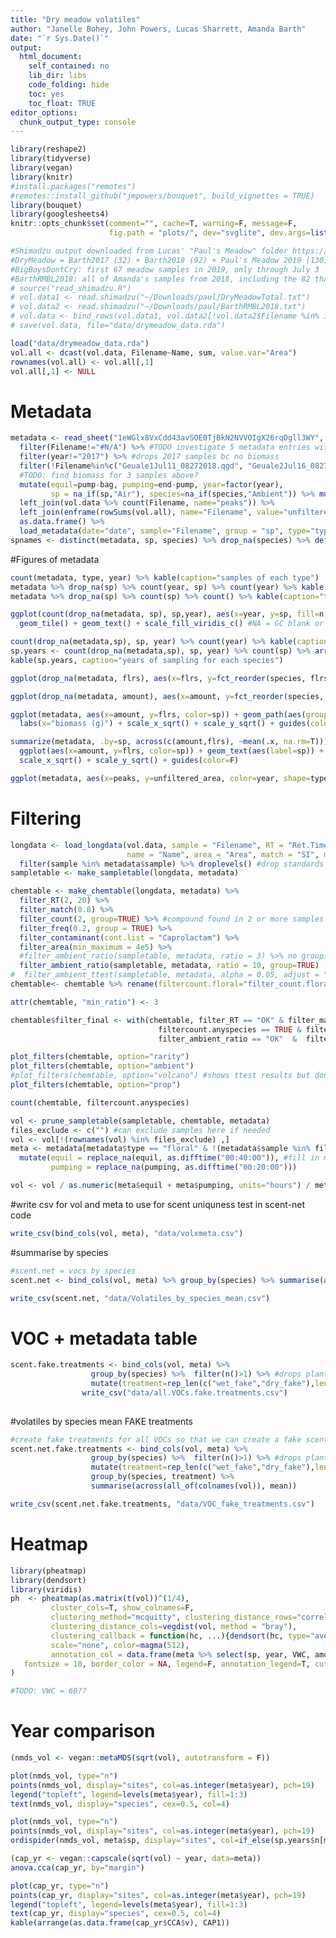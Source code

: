 ```yaml
---
title: "Dry meadow volatiles"
author: "Janelle Bohey, John Powers, Lucas Sharrett, Amanda Barth"
date: "`r Sys.Date()`"
output: 
  html_document:
    self_contained: no
    lib_dir: libs
    code_folding: hide
    toc: yes
    toc_float: TRUE 
editor_options: 
  chunk_output_type: console
---
```

<style type="text/css">
.main-container { max-width: 1000px; margin-left: 0; margin-right: auto; }
img{ max-width:200%; height: auto; }
td, th { padding : 6px }
</style>

```r
library(reshape2)
library(tidyverse)
library(vegan)
library(knitr)
#install.packages("remotes")
#remotes::install_github("jmpowers/bouquet", build_vignettes = TRUE)
library(bouquet)
library(googlesheets4)
knitr::opts_chunk$set(comment="", cache=T, warning=F, message=F, 
                      fig.path = "plots/", dev="svglite", dev.args=list(fix_text_size=FALSE), fig.height=8, fig.width=10)
```

```r
#Shimadzu output downloaded from Lucas' "Paul's Meadow" folder https://drive.google.com/drive/u/0/folders/1Y0SJuwD9-S24C0l_k-BBUw8aEi5KFS3C
#DryMeadow = Barth2017 (32) + Barth2018 (92) + Paul's Meadow 2019 (130) =  254 samples
#BigBoysDontCry: first 67 meadow samples in 2019, only through July 3
#BarthRMBL2018: all of Amanda's samples from 2018, including the 82 that Lucas analyzed in "DryMeadow"
# source("read_shimadzu.R")
# vol.data1 <- read.shimadzu("~/Downloads/paul/DryMeadowTotal.txt")
# vol.data2 <- read.shimadzu("~/Downloads/paul/BarthRMBL2018.txt")
# vol.data <- bind_rows(vol.data1, vol.data2[!vol.data2$Filename %in% intersect(unique(vol.data1$Filename), unique(vol.data2$Filename)),])
# save(vol.data, file="data/drymeadow_data.rda")

load("data/drymeadow_data.rda")
vol.all <- dcast(vol.data, Filename~Name, sum, value.var="Area")
rownames(vol.all) <- vol.all[,1]
vol.all[,1] <- NULL
```

# Metadata

```r
metadata <- read_sheet("1eWGlx8VxCdd43avSOE0TjBkN2NVVOIgX26rqDgll3WY", sheet="BIGMETADATA2plusAmanda") %>% drop_na(sp) %>% 
  filter(Filename!="#N/A") %>% #TODO investigate 5 metadata entries with no chromatogram file 
  filter(year!="2017") %>% #drops 2017 samples bc no biomass
  filter(!Filename%in%c("Geuale1Jul11_08272018.qgd", "Geuale2Jul16_08272018.qgd", "Geuale3Jul16_08272018.qgd")) %>% #removes 3 samples from 2018 with no biomass (mannually entered)
  #TODO: find biomass for 3 samples above?
  mutate(equil=pump-bag, pumping=end-pump, year=factor(year), 
         sp = na_if(sp,"Air"), species=na_if(species,"Ambient")) %>% mutate(sp=as.factor(sp), species= tolower(species) %>%  str_replace(" ", "_")) %>% 
  left_join(vol.data %>% count(Filename, name="peaks")) %>% 
  left_join(enframe(rowSums(vol.all), name="Filename", value="unfiltered_area")) %>% 
  as.data.frame() %>% 
  load_metadata(date="date", sample="Filename", group = "sp", type="type", amount = "biomass")
spnames <- distinct(metadata, sp, species) %>% drop_na(species) %>% deframe()

```

#Figures of metadata
```r
count(metadata, type, year) %>% kable(caption="samples of each type")
metadata %>% drop_na(sp) %>% count(year, sp) %>% count(year) %>% kable(caption="species per year")
metadata %>% drop_na(sp) %>% count(sp) %>% count() %>% kable(caption="total species")

ggplot(count(drop_na(metadata, sp), sp,year), aes(x=year, y=sp, fill=n, label=n)) + 
  geom_tile() + geom_text() + scale_fill_viridis_c() #NA = GC blank or ambient

count(drop_na(metadata,sp), sp, year) %>% count(year) %>% kable(caption="species in each year")
sp.years <- count(drop_na(metadata,sp), sp, year) %>% count(sp) %>% arrange(n)
kable(sp.years, caption="years of sampling for each species")

ggplot(drop_na(metadata, flrs), aes(x=flrs, y=fct_reorder(species, flrs))) + geom_boxplot()

ggplot(drop_na(metadata, amount), aes(x=amount, y=fct_reorder(species, amount))) + geom_boxplot() + labs(x="biomass (g)")

ggplot(metadata, aes(x=amount, y=flrs, color=sp)) + geom_path(aes(group=sp)) + geom_text(aes(label=sp)) + 
  labs(x="biomass (g)") + scale_x_sqrt() + scale_y_sqrt() + guides(color=F)

summarize(metadata, .by=sp, across(c(amount,flrs), ~mean(.x, na.rm=T))) %>% 
  ggplot(aes(x=amount, y=flrs, color=sp)) + geom_text(aes(label=sp)) + labs(x="biomass (g)", title="Averaged by species") + 
  scale_x_sqrt() + scale_y_sqrt() + guides(color=F)

ggplot(metadata, aes(x=peaks, y=unfiltered_area, color=year, shape=type, linetype=type)) + geom_point() + geom_smooth(se=F)
```

# Filtering

```r
longdata <- load_longdata(vol.data, sample = "Filename", RT = "Ret.Time", 
                          name = "Name", area = "Area", match = "SI", maxmatch=100) %>% 
  filter(sample %in% metadata$sample) %>% droplevels() #drop standards and 3 duplicate (slightly renamed) files
sampletable <- make_sampletable(longdata, metadata)

chemtable <- make_chemtable(longdata, metadata) %>% 
  filter_RT(2, 20) %>% 
  filter_match(0.8) %>% 
  filter_count(2, group=TRUE) %>% #compound found in 2 or more samples in any species
  filter_freq(0.2, group = TRUE) %>% 
  filter_contaminant(cont.list = "Caprolactam") %>% 
  filter_area(min_maximum = 4e5) %>%
  #filter_ambient_ratio(sampletable, metadata, ratio = 3) %>% no grouping
  filter_ambient_ratio(sampletable, metadata, ratio = 10, group=TRUE)  #groups by species
#  filter_ambient_ttest(sampletable, metadata, alpha = 0.05, adjust = "fdr") #don't use ttest bc there aren't enough scent samples
chemtable<- chemtable %>% rename(filtercount.floral="filter_count.floral") %>% rowwise() %>% mutate(filtercount.anyspecies="OK"%in% c_across(starts_with("filter_count"))) #tests if there are any OKs in all of the filter counts (if compound present in >20% in any species)

attr(chemtable, "min_ratio") <- 3

chemtable$filter_final <- with(chemtable, filter_RT == "OK" & filter_match =="OK" & 
                                 filtercount.anyspecies == TRUE & filter_area == "OK" & 
                                 filter_ambient_ratio == "OK"  &  filter_contaminant == "OK") 

plot_filters(chemtable, option="rarity")
plot_filters(chemtable, option="ambient")
#plot_filters(chemtable, option="volcano") #shows ttest results but don't use ttest here
plot_filters(chemtable, option="prop")

count(chemtable, filtercount.anyspecies)

vol <- prune_sampletable(sampletable, chemtable, metadata)
files_exclude <- c("") #can exclude samples here if needed
vol <- vol[!(rownames(vol) %in% files_exclude) ,]
meta <- metadata[metadata$type == "floral" & !(metadata$sample %in% files_exclude),] %>% droplevels() %>% 
  mutate(equil = replace_na(equil, as.difftime("00:40:00")), #fill in missing times with defaults
         pumping = replace_na(pumping, as.difftime("00:20:00")))

vol <- vol / as.numeric(meta$equil + meta$pumping, units="hours") / meta$amount #amount = biomass; gives peak area per hour per gram of biomass


```

#write csv for vol and meta to use for scent uniquness test in scent-net code
```r

write_csv(bind_cols(vol, meta), "data/volxmeta.csv")

```


#summarise by species
```r
#scent.net = vocs by species
scent.net <- bind_cols(vol, meta) %>% group_by(species) %>% summarise(across(all_of(colnames(vol)), mean)) 

write_csv(scent.net, "data/Volatiles_by_species_mean.csv")


```

# VOC + metadata table
```r
scent.fake.treatments <- bind_cols(vol, meta) %>% 
                  group_by(species) %>%  filter(n()>1) %>% #drops plants with only 1 sample
                  mutate(treatment=rep_len(c("wet_fake","dry_fake"),length.out= n())) %>%  #alternately assigns treatments to all rows in meta so that each treatment has at least one of each species sampled
                write_csv("data/all.VOCs.fake.treatments.csv")
  
```


#volatiles by species mean FAKE treatments
```r
#create fake treatments for all VOCs so that we can create a fake scent-network
scent.net.fake.treatments <- bind_cols(vol, meta) %>% 
                  group_by(species) %>%  filter(n()>1) %>% #drops plants with only 1 sample
                  mutate(treatment=rep_len(c("wet_fake","dry_fake"),length.out= n())) %>%  #alternately assigns treatments to all rows in meta so that each treatment has at least one of each species sampled
                  group_by(species, treatment) %>%
                  summarise(across(all_of(colnames(vol)), mean)) 

write_csv(scent.net.fake.treatments, "data/VOC_fake_treatments.csv")
```


# Heatmap

```r
library(pheatmap)
library(dendsort)
library(viridis)
ph  <- pheatmap(as.matrix(t(vol))^(1/4), 
         cluster_cols=T, show_colnames=F,
         clustering_method="mcquitty", clustering_distance_rows="correlation",
         clustering_distance_cols=vegdist(vol, method = "bray"),
         clustering_callback = function(hc, ...){dendsort(hc, type="average")},
         scale="none", color=magma(512),
         annotation_col = data.frame(meta %>% select(sp, year, VWC, amount, flrs), row.names=rownames(vol)), 
   fontsize = 10, border_color = NA, legend=F, annotation_legend=T, cutree_rows=6
)

#TODO: VWC = 60??
```

# Year comparison

```r
(nmds_vol <- vegan::metaMDS(sqrt(vol), autotransform = F))

plot(nmds_vol, type="n")
points(nmds_vol, display="sites", col=as.integer(meta$year), pch=19)
legend("topleft", legend=levels(meta$year), fill=1:3)
text(nmds_vol, display="species", cex=0.5, col=4)

plot(nmds_vol, type="n")
points(nmds_vol, display="sites", col=as.integer(meta$year), pch=19)
ordispider(nmds_vol, meta$sp, display="sites", col=if_else(sp.years$n[match(levels(meta$sp), sp.years$sp)]>1,"blue",NA))
```

```r
(cap_yr <- vegan::capscale(sqrt(vol) ~ year, data=meta))
anova.cca(cap_yr, by="margin")

plot(cap_yr, type="n")
points(cap_yr, display="sites", col=as.integer(meta$year), pch=19)
legend("topleft", legend=levels(meta$year), fill=1:3)
text(cap_yr, display="species", cex=0.5, col=4)
kable(arrange(as.data.frame(cap_yr$CCA$v), CAP1)) 
```


